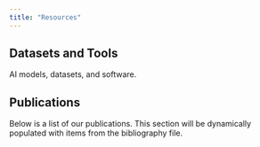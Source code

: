 ---
title: "Resources"
---

## Datasets and Tools
AI models, datasets, and software.


## Publications

Below is a list of our publications. This section will be dynamically populated with items from the bibliography file.

<script src="https://bibbase.org/show?bib=https://nasa-oceanai.github.io/pubs.bib&jsonp=1&theme=default"></script>
